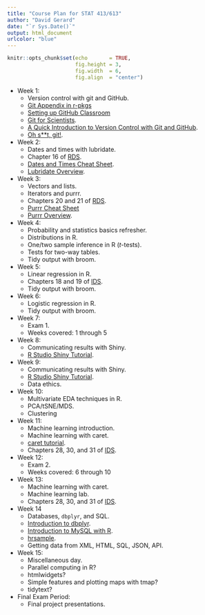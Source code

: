 ```yaml
---
title: "Course Plan for STAT 413/613"
author: "David Gerard"
date: "`r Sys.Date()`"
output: html_document
urlcolor: "blue"
---
```



```r
knitr::opts_chunk$set(echo       = TRUE, 
                      fig.height = 3, 
                      fig.width  = 6,
                      fig.align  = "center")
```

- Week 1:
    - Version control with git and GitHub.
    - [Git Appendix in r-pkgs](http://r-pkgs.had.co.nz/git.html)
    - [Setting up GitHub Classroom](https://github.com/jfiksel/github-classroom-for-students)
    - [Git for Scientists](https://milesmcbain.github.io/git_4_sci/).
    - [A Quick Introduction to Version Control with Git and GitHub](https://doi.org/10.1371/journal.pcbi.1004668).
    - [Oh s**t, git!](https://ohshitgit.com/).
- Week 2:
    - Dates and times with lubridate.
    - Chapter 16 of [RDS](https://r4ds.had.co.nz/).
    - [Dates and Times Cheat Sheet](https://github.com/rstudio/cheatsheets/blob/master/lubridate.pdf).
    - [Lubridate Overview](https://lubridate.tidyverse.org/).
- Week 3:
    - Vectors and lists.
    - Iterators and purrr.
    - Chapters 20 and 21 of [RDS](https://r4ds.had.co.nz/).
    - [Purrr Cheat Sheet](https://github.com/rstudio/cheatsheets/raw/master/purrr.pdf)
    - [Purrr Overview](https://purrr.tidyverse.org/).
- Week 4:
    - Probability and statistics basics refresher.
    - Distributions in R.
    - One/two sample inference in R ($t$-tests).
    - Tests for two-way tables.
    - Tidy output with broom.
- Week 5:
    - Linear regression in R.
    - Chapters 18 and 19 of [IDS](https://rafalab.github.io/dsbook/).
    - Tidy output with broom.
- Week 6:
    - Logistic regression in R.
    - Tidy output with broom.
- Week 7:
    - Exam 1.
    - Weeks covered: 1 through 5
- Week 8:
    - Communicating results with Shiny.
    - [R Studio Shiny Tutorial](https://shiny.rstudio.com/tutorial/).
- Week 9:
    - Communicating results with Shiny.
    - [R Studio Shiny Tutorial](https://shiny.rstudio.com/tutorial/).
    - Data ethics.
- Week 10: 
    - Multivariate EDA techniques in R.
    - PCA/tSNE/MDS.
    - Clustering
- Week 11:
    - Machine learning introduction.
    - Machine learning with caret.
    - [caret tutorial](https://www.machinelearningplus.com/machine-learning/caret-package/).
    - Chapters 28, 30, and 31 of [IDS](https://rafalab.github.io/dsbook/).
- Week 12: 
    - Exam 2.
    - Weeks covered: 6 through 10
- Week 13:
    - Machine learning with caret.
    - Machine learning lab.
    - Chapters 28, 30, and 31 of [IDS](https://rafalab.github.io/dsbook/).
- Week 14
    - Databases, `dbplyr`, and SQL.
    - [Introduction to dbplyr](https://cran.r-project.org/web/packages/dbplyr/vignettes/dbplyr.html).
    - [Introduction to MySQL with R](https://programminghistorian.org/en/lessons/getting-started-with-mysql-using-r#going-further-with-mysql).
    - [hrsample](https://github.com/harryahlas/sample-hr-database).
    - Getting data from XML, HTML, SQL, JSON, API.
- Week 15:
    - Miscellaneous day.
    - Parallel computing in R?
    - htmlwidgets?
    - Simple features and plotting maps with tmap?
    - tidytext?
- Final Exam Period:
    - Final project presentations.
    
    
    
    
    
    
    
